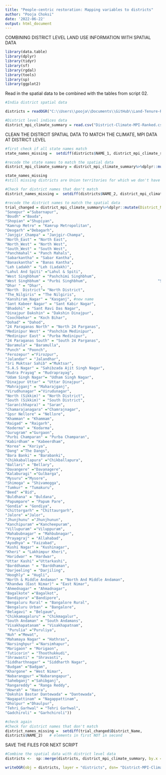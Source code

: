 ```yaml
---
title: "People-centric restoration: Mapping variables to districts"
author: "Pooja Choksi"
date: '2022-06-22'
output: html_document
---
```


COMBINING DISTRICT LEVEL LAND USE INFORMATION WITH SPATIAL DATA

```r

library(data.table)
library(dplyr)
library(tidyr)
library(sf)
library(rgdal)
library(tools)
library(sp)
library(ggplot2)

```

Read in the spatial data to be combined with the tables from script 02.

```r

#India district spatial data

districts = readOGR("C:\\Users\\pooja\\Documents\\GitHub\\Land-Tenure-Restoration-Potential\\Land-Tenure-Restoration-Potential\\Census2011-District-Shapefiles\\IND_adm2.shp")

#District level indices data 
district_mpi_climate_summary = read.csv("District-Climate-MPI-Ranked.csv")

```
CLEAN THE DISTRCIT SPATIAL DATA TO MATCH THE CLIMATE, MPI DATA AT DISTRICT LEVEL

```r

#first check if all state names match 
state_names_missing =  setdiff(districts$NAME_1, district_mpi_climate_summary$State)   # elements in first NOT in second

#recode the state names to match the spatial data 
district_mpi_climate_summary = district_mpi_climate_summary%>%dplyr::mutate(State = recode(State, "Andaman Nicobar UT" = "Andaman and Nicobar", "Daman Diu" = "Daman and Diu", "NCT_Delhi" = "NCT of Delhi", "Jammu And Kashmir" = "Jammu and Kashmir", "Dadra Nagarhaveli UT" = "Dadra and Nagar Haveli", "Tamil_Nadu" = "Tamil Nadu", "West_Bengal" = "West Bengal"))

state_names_missing 
#still missing districts are Union territories for which we don't have climate vulnerability data

#Check for district names that don't match
district_names_missing =  setdiff(districts$NAME_2, district_mpi_climate_summary$District_Name)   # elements in first NOT in second

#recode the district names to match the spatial data 
trial_changed = district_mpi_climate_summary%>%dplyr::mutate(District_Name = recode(District_Name, "Kanker" = "Uttar Bastar Kanker",
"Sonepur" ="Subarnapur",
"Boudh" ="Bauda",
"Shopian" ="Shupiyan",
"Kamrup Metro" = "Kamrup Metropolitan",
"Deogarh" ="Debagarh",
"Janjgir_Champa" = "Janjgir-Champa",
"North_East" = "North East",
"North_West" = "North West",
"South_West" = "South West",
"Panchmahal" = "Panch Mahals",
"Sabarkantha" = "Sabar Kantha",
"Banaskantha" = "Banas Kantha",
"Leh Ladakh" = "Leh (Ladakh)", 
"Lahul And Spiti" ="Lahul & Spiti",
"West Singhbhum" = "Pashchimi Singhbhum",
"West Singhbhum" = "Purbi Singhbhum",                                "Saraikela Kharsawan" = "Saraikela-kharsawan", 
"Dhar " = "Dhar", 
"North  District"= "North District",
"The_Nilgiris" = "The Nilgiris", 
"Kanshiram_Nagar" = "Kasganj", #new name 
"Sant Kabeer Nagar" = "Sant Kabir Nagar",
"Bhadohi" = "Sant Ravi Das Nagar",
"Dinajpur Dakshin" = "Dakshin Dinajpur", 
"Coochbehar" = "Koch Bihar",
"Dohad" = "Dahod",
"24 Paraganas North" = "North 24 Parganas",
"Medinipur West" = "Pashchim Medinipur",
"Medinipur East" = "Purba Medinipur", 
"24 Paraganas South" = "South 24 Parganas",
"Baramula" = "Baramulla",
"Punch" = "Poonch",
"Ferozepur" ="Firozpur",
"Jalandar" = "Jalandhar",
"Sri Muktsar Sahib" ="Muktsar",
"S.A.S Nagar" = "Sahibzada Ajit Singh Nagar",
"Rudra Prayag" = "Rudraprayag",
"Udam Singh Nagar"= "Udham Singh Nagar",
"Dinajpur Uttar" = "Uttar Dinajpur", 
"Mahrajganj" = "Maharajganj",
"Virudhunagar" ="Virudunagar",
"North (Sikkim)" = "North District",
"South (Sikkim)" = "South District",
"Saran(chhapra)" = "Saran",
"Chamarajanagara" ="Chamrajnagar",
"Spsr Nellore" = "Nellore",
"Khamman" = "Khammam",
"Raigad" = "Raigarh",
"Koderma" = "Kodarma",
"Gurugram" ="Gurgaon",
"Purbi Champaran" = "Purba Champaran", 
"Kabirdham" = "Kabeerdham",
"Korea" = "Koriya",
"Dang" ="The Dangs",
"Bara Banki" = "Barabanki",
"Chikkaballapura" ="Chikballapura",
"Ballari" = "Bellary",
"Davangere" ="Davanagere",
"Kalaburagi" ="Gulbarga",
"Mysuru" ="Mysore",
"Shimoga" = "Shivamogga",
"Tumkur" = "Tumakuru",
"Beed" ="Bid",
"Buldhana" = "Buldana",
"Papumpare" = "Papum Pare",
"Gondia" = "Gondiya",
"Chittorgarh" = "Chittaurgarh",
"Jalore" ="Jalor",
"Jhunjhunu" ="Jhunjhunun",
"Kanchipuram" ="Kancheepuram",
"Villupuram" ="Viluppuram",
"Mahabubnagar" = "Mahbubnagar",
"Prayagraj" = "Allahabad",
"Ayodhya" = "Faizabad",
"Kushi Nagar" = "Kushinagar",
"Kheri" = "Lakhimpur Kheri",
"Haridwar" = "Hardwar",
"Uttar Kashi" ="Uttarkashi",
"Barddhaman " = "Barddhaman",
"Darjeeling" = "Darjiling",
"Hooghly" = "Hugli",
"North & Middle Andaman" = "North And Middle Andaman",
"Khandwa (East Nimar)" = "East Nimar", 
"Ahmednagar" = "Ahmadnagar", 
"Bagalkote" ="Bagalkot", 
"Bandipora" ="Bandipore", 
"Bengaluru Rural" = "Bangalore Rural",
"Bengaluru Urban" = "Bangalore",
"Belagavi" = "Belgaum",
"Chikkamagaluru" = "Chikmagalur", 
"South Andaman" = "South Andamans", 
"Visakhapatanam" = "Visakhapatnam",
 "Purulia" ="Puruliya",
"Nuh" ="Mewat",
"Mahamaya Nagar" = "Hathras",
"Narsinghpur" ="Narsimhapur",
"Marigaon" = "Morigaon", 
"Tuticorin" = "Thoothukkudi",
"Shrawasti" = "Shravasti",
"Siddharthnagar" = "Siddharth Nagar",
"Budgam" ="Badgam", 
"Khargone" = "West Nimar", 
"Nabarangpur" ="Nabarangapur",
"Sahebganj" ="Sahibganj",
"Rangareddy" = "Ranga Reddy",
"Howrah" = "Haora",
"Dakshin Bastar Dantewada" = "Dantewada",
"Nagapattinam" = "Nagappattinam",
"Dholpur" ="Dhaulpur",
"Tehri_Garhwal" = "Tehri Garhwal",
"Gadchiroli" = "Garhchiroli"))

#check again
#Check for district names that don't match
district_names_missing =  setdiff(trial_changed$District_Name,
districts$NAME_2)   # elements in first NOT in second

```

SAVE THE FILES FOR NEXT SCRIPT

```r

#Combine the spatial data with district level data
districts <-  sp::merge(districts, district_mpi_climate_summary, by.x = c("NAME_2"),by.y = c("District_Name"),duplicateGeoms = T)

writeOGR(obj = districts, layer = "districts", dsn= "District-MPI-Climate-Pop-Merged-V3.shp", driver = "ESRI Shapefile")

```

